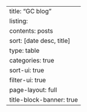---
title: "GC blog"
listing:
  contents: posts
  sort: [date desc, title]
  type: table
  categories: true
  sort-ui: true
  filter-ui: true
page-layout: full
title-block-banner: true
---